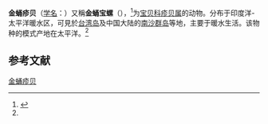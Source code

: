 {{Speciesbox
| name = 金蛹疹贝
| status = 
| status_system = 
| image = Charismatic cowrie.png
| genus = Pustularia
| species = childreni
| authority = (Gray, 1825)<ref name='id10645'>{{cite web| url =http://www.bioinfo.cn/db05/BjdwSpecies.php?action=view&id=10645| title =金蛹疹贝| work =《中国动物物种编目数据库》| publisher =中国科学院微生物研究所| author =中国科学院动物研究所| accessdate =2009-04-28| deadurl =yes| archiveurl =https://web.archive.org/web/20160305061327/http://www.bioinfo.cn/db05/BjdwSpecies.php?action=view&id=10645| archivedate =2016-03-05}}</ref>
}}

'''金蛹疹贝'''（[[学名|学名]]：{{lang|la|''Pustularia childreni''}}）又稱'''金蛹宝螺'''（''{{lang|la|Cypraea childreni}}''），<ref>{{Cite web |url=http://digimuse.nmns.edu.tw/DigiMuse/NewModule.aspx?ObjectId=0b00000181d9c1fe&ParentID=0b00000181d9c1cb |title=自然與人文數位博物館 知識單元 |accessdate=2011-07-03 |archive-date=2019-07-01 |archive-url=https://web.archive.org/web/20190701085848/http://digimuse.nmns.edu.tw/portal/?aspxerrorpath=%2FDigiMuse%2FNewModule.aspx |dead-url=no }}</ref>为[[宝贝科|宝贝科]][[疹贝属|疹贝属]]的动物。分布于印度洋-太平洋暖水区，可見於[[台湾岛|台湾岛]]及中国大陆的[[南沙群岛|南沙群岛]]等地，主要于暖水生活。该物种的模式产地在太平洋。<ref name='id10645'/>

== 参考文献 ==
{{reflist}}

{{Commons category|Ipsa childreni}}
{{Taxonbar|from=Q7262024}}

[[Category:疹贝属|金蛹疹贝]]


{{软体动物小作品}}